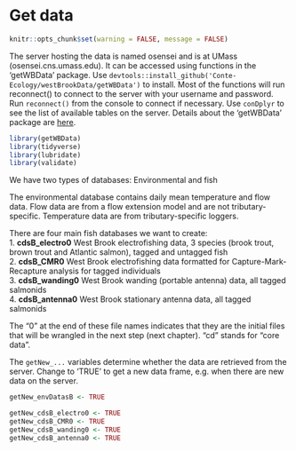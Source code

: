 # Get data {#getData}

```r
knitr::opts_chunk$set(warning = FALSE, message = FALSE)
```

The server hosting the data is named osensei and is at UMass (osensei.cns.umass.edu). It can be accessed using functions in the 'getWBData' package. Use
`devtools::install_github('Conte-Ecology/westBrookData/getWBData')` to install. Most of the functions will run reconnect() to connect to the server with your username and password. Run `reconnect()` from the console to connect if necessary. Use `conDplyr` to see the list of available tables on the server. Details about the 'getWBData' package are 
[here](https://github.com/Conte-Ecology/westBrookData/blob/master/getWBData/vignettes/getWBDataTutorial.pdf).     


```r
library(getWBData)
library(tidyverse)
library(lubridate)
library(validate)
```

We have two types of databases: Environmental and fish

The environmental database contains daily mean temperature and flow data. Flow data are from a flow extension model and are not tributary-specific. Temperature data are from tributary-specific loggers.

There are four main fish databases we want to create:    
1. **cdsB_electro0** West Brook electrofishing data, 3 species (brook trout, brown trout and Atlantic salmon), tagged and untagged fish  
2. **cdsB_CMR0** West Brook electrofishing data formatted for Capture-Mark-Recapture analysis for tagged individuals  
3. **cdsB_wanding0** West Brook wanding (portable antenna) data, all tagged salmonids  
4. **cdsB_antenna0** West Brook stationary antenna data, all tagged salmonids  

The "0" at the end of these file names indicates that they are the initial files that will be wrangled in the next step (next chapter). "cd" stands for "core data".  

The `getNew_...` variables determine whether the data are retrieved from the server. Change to 'TRUE' to get a new data frame, e.g. when there are new data on the server.
```r
getNew_envDatasB <- TRUE

getNew_cdsB_electro0 <- TRUE
getNew_cdsB_CMR0 <- TRUE
getNew_cdsB_wanding0 <- TRUE
getNew_cdsB_antenna0 <- TRUE


```

